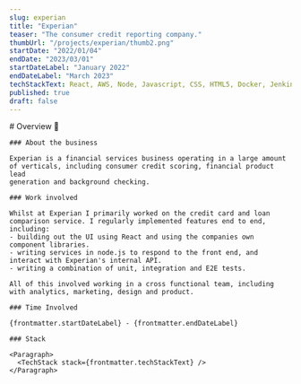 ```yaml
---
slug: experian
title: "Experian"
teaser: "The consumer credit reporting company."
thumbUrl: "/projects/experian/thumb2.png"
startDate: "2022/01/04"
endDate: "2023/03/01"
startDateLabel: "January 2022"
endDateLabel: "March 2023"
techStackText: React, AWS, Node, Javascript, CSS, HTML5, Docker, Jenkins, Jira
published: true
draft: false
---
```



<Section>
    # Overview 👀

    ### About the business

    Experian is a financial services business operating in a large amount of verticals, including consumer credit scoring, financial product lead
    generation and background checking.

    ### Work involved

    Whilst at Experian I primarily worked on the credit card and loan comparison service. I regularly implemented features end to end, including:
    - building out the UI using React and using the companies own component libraries.
    - writing services in node.js to respond to the front end, and interact with Experian's internal API.
    - writing a combination of unit, integration and E2E tests.

    All of this involved working in a cross functional team, including with analytics, marketing, design and product.

    ### Time Involved

    {frontmatter.startDateLabel} - {frontmatter.endDateLabel}

    ### Stack

    <Paragraph>
      <TechStack stack={frontmatter.techStackText} />
    </Paragraph>

</Section>
